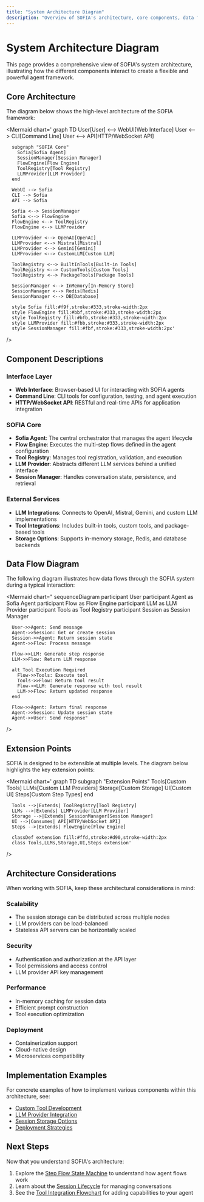 ```yaml
---
title: "System Architecture Diagram"
description: "Overview of SOFIA's architecture, core components, data flow, and extension points"
---
```


# System Architecture Diagram

This page provides a comprehensive view of SOFIA's system architecture, illustrating how the different components interact to create a flexible and powerful agent framework.

## Core Architecture

The diagram below shows the high-level architecture of the SOFIA framework:

<Mermaid
  chart='
    graph TD
      User[User] <--> WebUI[Web Interface]
      User <--> CLI[Command Line]
      User <--> API[HTTP/WebSocket API]
      
      subgraph "SOFIA Core"
        Sofia[Sofia Agent]
        SessionManager[Session Manager]
        FlowEngine[Flow Engine]
        ToolRegistry[Tool Registry]
        LLMProvider[LLM Provider]
      end
      
      WebUI --> Sofia
      CLI --> Sofia
      API --> Sofia
      
      Sofia <--> SessionManager
      Sofia <--> FlowEngine
      FlowEngine <--> ToolRegistry
      FlowEngine <--> LLMProvider
      
      LLMProvider <--> OpenAI[OpenAI]
      LLMProvider <--> Mistral[Mistral]
      LLMProvider <--> Gemini[Gemini]
      LLMProvider <--> CustomLLM[Custom LLM]
      
      ToolRegistry <--> BuiltInTools[Built-in Tools]
      ToolRegistry <--> CustomTools[Custom Tools]
      ToolRegistry <--> PackageTools[Package Tools]
      
      SessionManager <--> InMemory[In-Memory Store]
      SessionManager <--> Redis[Redis]
      SessionManager <--> DB[Database]
      
      style Sofia fill:#f9f,stroke:#333,stroke-width:2px
      style FlowEngine fill:#bbf,stroke:#333,stroke-width:2px
      style ToolRegistry fill:#bfb,stroke:#333,stroke-width:2px
      style LLMProvider fill:#fbb,stroke:#333,stroke-width:2px
      style SessionManager fill:#fbf,stroke:#333,stroke-width:2px'
/>

## Component Descriptions

### Interface Layer

- **Web Interface**: Browser-based UI for interacting with SOFIA agents
- **Command Line**: CLI tools for configuration, testing, and agent execution
- **HTTP/WebSocket API**: RESTful and real-time APIs for application integration

### SOFIA Core

- **Sofia Agent**: The central orchestrator that manages the agent lifecycle
- **Flow Engine**: Executes the multi-step flows defined in the agent configuration
- **Tool Registry**: Manages tool registration, validation, and execution
- **LLM Provider**: Abstracts different LLM services behind a unified interface
- **Session Manager**: Handles conversation state, persistence, and retrieval

### External Services

- **LLM Integrations**: Connects to OpenAI, Mistral, Gemini, and custom LLM implementations
- **Tool Integrations**: Includes built-in tools, custom tools, and package-based tools
- **Storage Options**: Supports in-memory storage, Redis, and database backends

## Data Flow Diagram

The following diagram illustrates how data flows through the SOFIA system during a typical interaction:

<Mermaid
  chart="
    sequenceDiagram
      participant User
      participant Agent as Sofia Agent
      participant Flow as Flow Engine
      participant LLM as LLM Provider
      participant Tools as Tool Registry
      participant Session as Session Manager
      
      User->>Agent: Send message
      Agent->>Session: Get or create session
      Session->>Agent: Return session state
      Agent->>Flow: Process message
      
      Flow->>LLM: Generate step response
      LLM->>Flow: Return LLM response
      
      alt Tool Execution Required
        Flow->>Tools: Execute tool
        Tools->>Flow: Return tool result
        Flow->>LLM: Generate response with tool result
        LLM->>Flow: Return updated response
      end
      
      Flow->>Agent: Return final response
      Agent->>Session: Update session state
      Agent->>User: Send response"
/>

## Extension Points

SOFIA is designed to be extensible at multiple levels. The diagram below highlights the key extension points:

<Mermaid
  chart='
    graph TD
      subgraph "Extension Points"
        Tools[Custom Tools]
        LLMs[Custom LLM Providers]
        Storage[Custom Storage]
        UI[Custom UI]
        Steps[Custom Step Types]
      end
      
      Tools -->|Extends| ToolRegistry[Tool Registry]
      LLMs -->|Extends| LLMProvider[LLM Provider]
      Storage -->|Extends| SessionManager[Session Manager]
      UI -->|Consumes| API[HTTP/WebSocket API]
      Steps -->|Extends| FlowEngine[Flow Engine]
      
      classDef extension fill:#ffd,stroke:#d90,stroke-width:2px
      class Tools,LLMs,Storage,UI,Steps extension'
/>

## Architecture Considerations

When working with SOFIA, keep these architectural considerations in mind:

### Scalability

- The session storage can be distributed across multiple nodes
- LLM providers can be load-balanced
- Stateless API servers can be horizontally scaled

### Security

- Authentication and authorization at the API layer
- Tool permissions and access control
- LLM provider API key management

### Performance

- In-memory caching for session data
- Efficient prompt construction
- Tool execution optimization

### Deployment

- Containerization support
- Cloud-native design
- Microservices compatibility

## Implementation Examples

For concrete examples of how to implement various components within this architecture, see:

- [Custom Tool Development](/docs/api/tool-development)
- [LLM Provider Integration](/docs/api/llm-providers)
- [Session Storage Options](/docs/concepts/session-management)
- [Deployment Strategies](/docs/guides/deployment)

## Next Steps

Now that you understand SOFIA's architecture:

1. Explore the [Step Flow State Machine](/docs/diagrams/step-flow-state-machine) to understand how agent flows work
2. Learn about the [Session Lifecycle](/docs/diagrams/session-lifecycle) for managing conversations
3. See the [Tool Integration Flowchart](/docs/diagrams/tool-integration-flowchart) for adding capabilities to your agent
